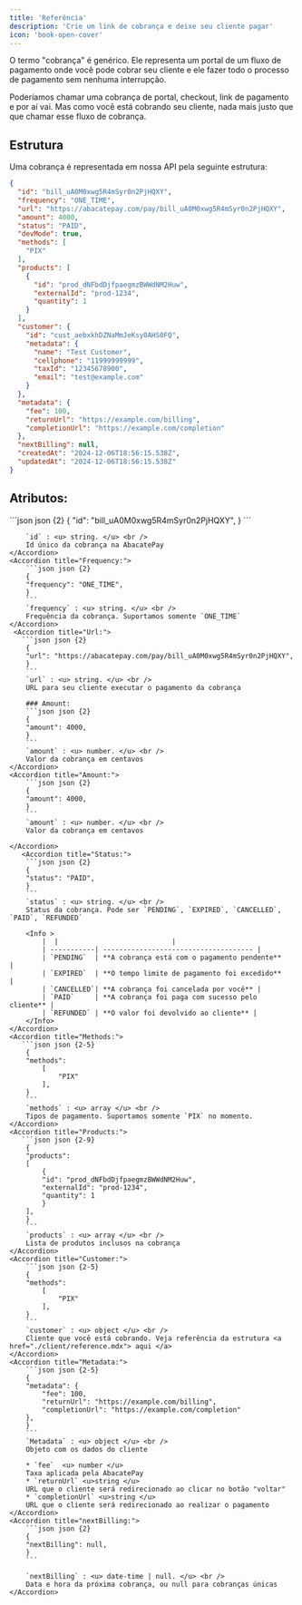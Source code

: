 ```yaml
---
title: 'Referência'
description: 'Crie um link de cobrança e deixe seu cliente pagar'
icon: 'book-open-cover'
---
```


O termo "cobrança" é genérico. Ele representa um portal de um fluxo de pagamento onde você pode cobrar seu cliente e ele fazer todo o processo de pagamento sem nenhuma interrupção.

Poderíamos chamar uma cobrança de portal, checkout, link de pagamento e por aí vai. Mas como você está cobrando seu cliente, nada mais justo que que chamar esse fluxo de cobrança.

## <Icon icon="folder-tree" type="solid"/>  Estrutura

Uma cobrança é representada em nossa API pela seguinte estrutura:

```json json
{
  "id": "bill_uA0M0xwg5R4mSyr0n2PjHQXY",
  "frequency": "ONE_TIME",
  "url": "https://abacatepay.com/pay/bill_uA0M0xwg5R4mSyr0n2PjHQXY",
  "amount": 4000,
  "status": "PAID",
  "devMode": true,
  "methods": [
    "PIX"
  ],
  "products": [
    {
      "id": "prod_dNFbdDjfpaegmzBWWdNM2Huw",
      "externalId": "prod-1234",
      "quantity": 1
    }
  ],
  "customer": {
    "id": "cust_aebxkhDZNaMmJeKsy0AHS0FQ",
    "metadata": {
      "name": "Test Customer",
      "cellphone": "11999999999",
      "taxId": "12345678900",
      "email": "test@example.com"
    }
  },
  "metadata": {
    "fee": 100,
    "returnUrl": "https://example.com/billing",
    "completionUrl": "https://example.com/completion"
  },
  "nextBilling": null,
  "createdAt": "2024-12-06T18:56:15.538Z",
  "updatedAt": "2024-12-06T18:56:15.538Z"
}
```

## Atributos:

<AccordionGroup>
    <Accordion title="Id:">
        ```json json {2}
        {
        "id": "bill_uA0M0xwg5R4mSyr0n2PjHQXY",
        } 
        ```

        `id` : <u> string. </u> <br />
        Id único da cobrança na AbacatePay
    </Accordion>
    <Accordion title="Frequency:">
        ```json json {2}
        {
        "frequency": "ONE_TIME",
        } 
        ```
        `frequency` : <u> string. </u> <br />
        Frequência da cobrança. Suportamos somente `ONE_TIME`
    </Accordion>
     <Accordion title="Url:">
       ```json json {2}
        {
        "url": "https://abacatepay.com/pay/bill_uA0M0xwg5R4mSyr0n2PjHQXY",
        } 
        ```
        `url` : <u> string. </u> <br />
        URL para seu cliente executar o pagamento da cobrança

        ### Amount: 
        ```json json {2}
        {
        "amount": 4000,
        } 
        ```
        `amount` : <u> number. </u> <br />
        Valor da cobrança em centavos
    </Accordion>
    <Accordion title="Amount:">
        ```json json {2}
        {
        "amount": 4000,
        } 
        ```
        `amount` : <u> number. </u> <br />
        Valor da cobrança em centavos

    </Accordion>
       <Accordion title="Status:">
        ```json json {2}
        {
        "status": "PAID",
        } 
        ```
        `status` : <u> string. </u> <br />
        Status da cobrança. Pode ser `PENDING`, `EXPIRED`, `CANCELLED`, `PAID`, `REFUNDED`

        <Info >
            |  |                            |
            | -----------| ------------------------------------- |
            | `PENDING`  | **A cobrança está com o pagamento pendente**                    |
            | `EXPIRED`  | **O tempo limite de pagamento foi excedido**                          |
            | `CANCELLED`| **A cobrança foi cancelada por você** |
            | `PAID`     | **A cobrança foi paga com sucesso pelo cliente** |
            | `REFUNDED` | **O valor foi devolvido ao cliente** |
        </Info>
    </Accordion>
    <Accordion title="Methods:">
       ```json json {2-5}
        {
        "methods": 
            [
                "PIX"
            ],
        } 
        ```
        `methods` : <u> array </u> <br />
        Tipos de pagamento. Suportamos somente `PIX` no momento.
    </Accordion>
    <Accordion title="Products:">
       ```json json {2-9}
        {
        "products": 
        [
            {
            "id": "prod_dNFbdDjfpaegmzBWWdNM2Huw",
            "externalId": "prod-1234",
            "quantity": 1
            }
        ],
        } 
        ```
        `products` : <u> array </u> <br />
        Lista de produtos inclusos na cobrança
    </Accordion>
    <Accordion title="Customer:">
        ```json json {2-5}
        {
        "methods": 
            [
                "PIX"
            ],
        } 
        ```
        `customer` : <u> object </u> <br />
        Cliente que você está cobrando. Veja referência da estrutura <a href="./client/reference.mdx"> aqui </a>
    </Accordion>
    <Accordion title="Metadata:">
        ```json json {2-5}
        {
        "metadata": {
            "fee": 100,
            "returnUrl": "https://example.com/billing",
            "completionUrl": "https://example.com/completion"
        },
        } 
        ```
        `Metadata` : <u> object </u> <br />
        Objeto com os dados do cliente
        
        * `fee`  <u> number </u>
        Taxa aplicada pela AbacatePay
        * `returnUrl` <u>string </u>
        URL que o cliente será redirecionado ao clicar no botão "voltar"
        * `completionUrl` <u>string </u>
        URL que o cliente será redirecionado ao realizar o pagamento
    </Accordion>
    <Accordion title="nextBilling:">
        ```json json {2}
        {
        "nextBilling": null,
        } 
        ```

        `nextBilling` : <u> date-time | null. </u> <br />
        Data e hora da próxima cobrança, ou null para cobranças únicas
    </Accordion>
</AccordionGroup>

